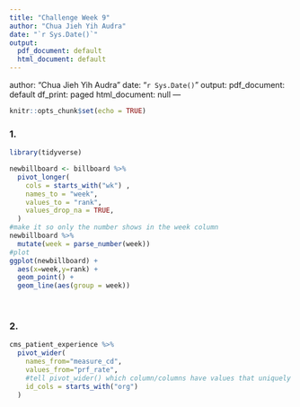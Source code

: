 ```yaml
---
title: "Challenge Week 9"
author: "Chua Jieh Yih Audra"
date: "`r Sys.Date()`"
output:
  pdf_document: default
  html_document: default
---
```

author: "Chua Jieh Yih Audra"
date: "`r Sys.Date()`"
output:
  pdf_document: default
  df_print: paged
  html_document: null
---


```r
knitr::opts_chunk$set(echo = TRUE)
```

### 1. 

```r
library(tidyverse)

newbillboard <- billboard %>%
  pivot_longer(
    cols = starts_with("wk") ,
    names_to = "week",
    values_to = "rank",
    values_drop_na = TRUE,
  )
#make it so only the number shows in the week column
newbillboard %>% 
  mutate(week = parse_number(week))
#plot
ggplot(newbillboard) +
  aes(x=week,y=rank) +
  geom_point() +
  geom_line(aes(group = week))

```
<br>

### 2. 

```r
cms_patient_experience %>%
  pivot_wider(
    names_from="measure_cd",
    values_from="prf_rate",
    #tell pivot_wider() which column/columns have values that uniquely identify each row
    id_cols = starts_with("org")
  )
```

